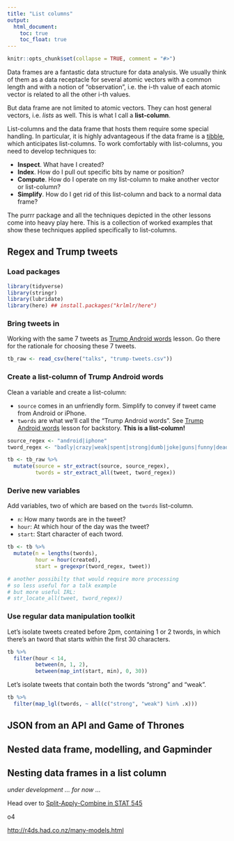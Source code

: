 ```yaml
---
title: "List columns"
output:
  html_document:
    toc: true
    toc_float: true
---
```


```r
knitr::opts_chunk$set(collapse = TRUE, comment = "#>")
```

Data frames are a fantastic data structure for data analysis. We usually think of them as a data receptacle for several atomic vectors with a common length and with a notion of "observation", i.e. the i-th value of each atomic vector is related to all the other i-th values.

But data frame are not limited to atomic vectors. They can host general vectors, i.e. *lists* as well. This is what I call a **list-column**.

List-columns and the data frame that hosts them require some special handling. In particular, it is highly advantageous if the data frame is a [tibble](https://github.com/tidyverse/tibble#readme), which anticipates list-columns. To work comfortably with list-columns, you need to develop techniques to:

  * **Inspect**. What have I created?
  * **Index**. How do I pull out specific bits by name or position?
  * **Compute**. How do I operate on my list-column to make another vector or list-column?
  * **Simplify**. How do I get rid of this list-column and back to a normal data frame?
  
The purrr package and all the techniques depicted in the other lessons come into heavy play here. This is a collection of worked examples that show these techniques applied specifically to list-columns.

## Regex and Trump tweets

### Load packages

```r
library(tidyverse)
library(stringr)
library(lubridate)
library(here) ## install.packages("krlmlr/here")
```

### Bring tweets in

Working with the same 7 tweets as [Trump Android words](ls08_trump-tweets.html) lesson. Go there for the rationale for choosing these 7 tweets.

```r
tb_raw <- read_csv(here("talks", "trump-tweets.csv"))
```

### Create a list-column of Trump Android words

Clean a variable and create a list-column:

  * `source` comes in an unfriendly form. Simplify to convey if tweet came from Android or iPhone.
  * `twords` are what we'll call the "Trump Android words". See [Trump Android words](ls08_trump-tweets.html) lesson for backstory. **This is a list-column!**

```r
source_regex <- "android|iphone"
tword_regex <- "badly|crazy|weak|spent|strong|dumb|joke|guns|funny|dead"

tb <- tb_raw %>%
  mutate(source = str_extract(source, source_regex),
         twords = str_extract_all(tweet, tword_regex))
```

### Derive new variables

Add variables, two of which are based on the `twords` list-column.

 * `n`: How many twords are in the tweet?
 * `hour`: At which hour of the day was the tweet?
 * `start`: Start character of each tword.
 
```r
tb <- tb %>%
  mutate(n = lengths(twords),
         hour = hour(created),
         start = gregexpr(tword_regex, tweet))
```

```r
# another possibilty that would require more processing
# so less useful for a talk example
# but more useful IRL:
# str_locate_all(tweet, tword_regex))
```

### Use regular data manipulation toolkit

Let's isolate tweets created before 2pm, containing 1 or 2 twords, in which there's an tword that starts within the first 30 characters.

```r
tb %>%
  filter(hour < 14,
         between(n, 1, 2),
         between(map_int(start, min), 0, 30))
```

Let's isolate tweets that contain both the twords "strong" and "weak".

```r
tb %>%
  filter(map_lgl(twords, ~ all(c("strong", "weak") %in% .x)))
```

## JSON from an API and Game of Thrones

## Nested data frame, modelling, and Gapminder


## Nesting data frames in a list column

*under development ... for now ...*

Head over to [Split-Apply-Combine in STAT 545](http://stat545.com/block024_group-nest-split-map.html)

o4

<http://r4ds.had.co.nz/many-models.html>

<!--

Remember Gapminder?

```r
library(gapminder)
gapminder %>% 
  ggplot(aes(year, lifeExp, group = country)) +
    geom_line(alpha = 1/3)
```

Get one meta-row per country

```r
by_country <- gapminder %>% 
  group_by(country, continent) %>% 
  nest()
by_country
by_country$data[[1]]
```

Compare contrast to a data frame grouped by country. *Or split on country?*.

Fit a model for each country.

```r
country_model <- function(df) {
  lm(lifeExp ~ year, data = df)
}
models <- map(by_country$data, country_model)
by_country <- by_country %>% 
  mutate(model = map(data, country_model))
by_country
```

You can still use `filter()`, `arrange()`, etc.

```r
by_country %>% 
  filter(continent == "Europe")
by_country %>% 
  arrange(continent, country)
```

```r
library(broom)
by_country$model[[1]]
tidy(by_country$model[[1]])
glance(by_country$model[[1]])
augment(by_country$model[[1]])
```

-->
